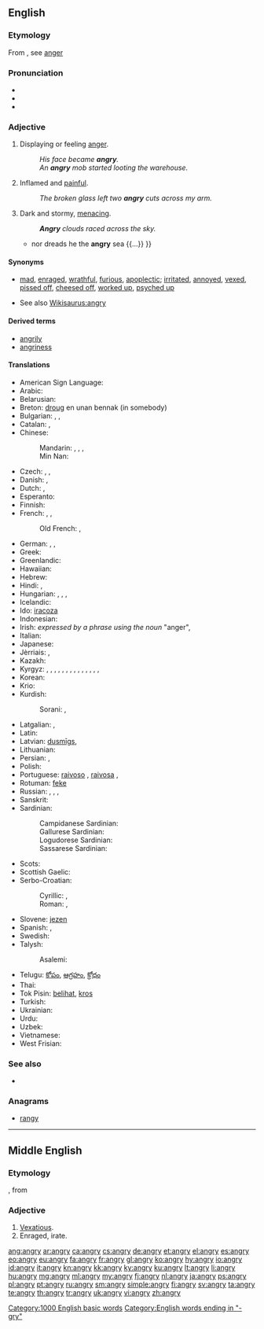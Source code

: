 ==English==

===Etymology===
From {{etyl|enm|en}}, see [[anger]]

===Pronunciation===
* {{IPA|/ˈæŋ.ɡri/}}
* {{audio|en-us-angry.ogg|Audio (US)}}
* {{rhymes|æŋɡri}}

===Adjective===
{{en-adj|angr|ier}}

# Displaying or feeling [[anger]].
#: ''His face became '''angry'''.''
#: ''An '''angry''' mob started looting the warehouse.''
# {{context|said about a wound or a rash}} Inflamed and [[painful]].
#: ''The broken glass left two '''angry''' cuts across my arm.''
# {{figuratively|said about the sky or the sea}} Dark and stormy, [[menacing]].
#: '''''Angry''' clouds raced across the sky.''
#* {{quote-book|1756|[[w:Christopher Smart|Christopher Smart]]|3=[http://books.google.com/books?id=fnpYmCFiZlcC The Book of the Epodes]|chapter=Ode II|by=[[w:Horace|Horace]]
|passage={{...}} nor dreads he the '''angry''' sea {{...}} }}

====Synonyms====
* {{sense|displaying anger}} [[mad]], [[enraged]], [[wrathful]], [[furious]], [[apoplectic]]; [[irritated]], [[annoyed]], [[vexed]], [[pissed off]], [[cheesed off]], [[worked up]], [[psyched up]]
* See also [[Wikisaurus:angry]]

====Derived terms====
* [[angrily]]
* [[angriness]]

====Translations====
{{trans-top|displaying anger}}
* American Sign Language: {{tø|ase|Claw5@NearNose-PalmBack}}
* Arabic: {{t-|ar|غاضب|tr=ghāDib}}
* Belarusian: {{t-|be|сярдзіты|tr=sjardzíty|sc=Cyrl}}
* Breton: [[droug]] en unan bennak (in somebody)
* Bulgarian: {{t+|bg|ядосан|m|tr=jadosan}},  {{t+|bg|разгневен|tr=razgnéven}},  {{t+|bg|сърдит|tr=sǎrdít}}
* Catalan: {{t+|ca|enfadat}}, {{t-|ca|enutjat}}
* Chinese:
*: Mandarin: {{t-|cmn|恼怒|tr=nǎonù|sc=Hani}},  {{t-|cmn|忿怒|tr=fènnù|sc=Hani}},  {{t-|cmn|生氣|sc=Hani}},  {{t-|cmn|生气|tr=shēngqì|sc=Hani}}
*: Min Nan: {{t+|nan|受氣|tr=siū-khì|sc=Hans}}
* Czech: {{t-|cs|rozhněvaný}}, {{t+|cs|rozzlobený}}, {{t-|cs|zlostný}}
* Danish: {{t-|da|vred}}, {{t+|da|sur}}
* Dutch: {{t+|nl|kwaad}}, {{t+|nl|boos}}
* Esperanto: {{t-|eo|kolera}}
* Finnish: {{t+|fi|vihainen}}
* French: {{t+|fr|fâché|m}}, {{t+|fr|fâchée|f}}, {{t+|fr|en colère}}
*: Old French: {{tø|fro|irié}}, {{tø|fro|irous}}
* German: {{t+|de|böse}}, {{t+|de|verärgert}},  {{t+|de|zornig}}
* Greek: {{t+|el|θυμωμένος|m|tr=thimoménos}}
* Greenlandic: {{t-|kl|ninngappoq}}
* Hawaiian: {{tø|haw|huhū}}
* Hebrew: {{t-|he|סר|tr=sar}}
* Hindi: {{t-|hi|रूठा|tr=rūțhā}}, {{t-|hi|क्रोधित|tr=krodhit}}
* Hungarian: {{t+|hu|haragos}}, {{t+|hu|dühös}}, {{t+|hu|mérges}},  {{t-|hu|bősz}}
* Icelandic: {{t+|is|reiður}}
* Ido: [[iracoza]]
* Indonesian: {{t+|id|marah}}
* Irish: ''expressed by a phrase using the noun'' {{t-|ga|fearg|f}} "anger", {{t-|ga|cochallach}}
* Italian: {{t+|it|arrabbiato}}
* Japanese: {{t+|ja|怒る|tr=おこった, okotta|alt=怒った|sc=Jpan}}
* Jèrriais: {{tø|roa-jer|dguffi}}, {{tø|roa-jer|mârri}}
* Kazakh: {{t|kk|ашулы|tr=aşulı|sc=Cyrl}}
* Kyrgyz: {{t+|ky|ачуулуу}}, {{t+|ky|каардуу}}, {{t+|ky|каарданган}}, {{t+|ky|ачуу}}, {{t+|ky|катуу}}, {{t+|ky|нааразы}}, {{t+|ky|ыраазы эмес}}, {{t+|ky|кыжырланган}}, {{t+|ky|кыжырлуу}}, {{t+|ky|жини келген}}, {{t+|ky|жинденген}}, {{t+|ky|жини келген}}, {{t+|ky|туталанган}}, {{t+|ky|ырайымсыз}},{{t+|ky|штормдуу (аба ырайы}}
* Korean: {{t+|ko|화내다|tr=hwanan|alt=화난|sc=Kore}}
* Krio: {{tø|kri|vex}}
* Kurdish:
*: Sorani: {{t|ku|توڕه‌|tr=ture|sc=ku-Arab}}, {{t|ku|زیز|tr=ziz|sc=ku-Arab}}
{{trans-mid}}
* Latgalian: {{tø|ltg|sirdeigs}}, {{tø|ltg|špetnys}}
* Latin: {{t-|la|iratus}}
* Latvian: [[dusmīgs]], {{t+|lv|pikts}}
* Lithuanian: {{t+|lt|piktas}}
* Persian: {{t+|fa|خشمگین|tr=xašmgin|sc=fa-Arab}}, {{t+|fa|عصبانی|tr=asabâni|sc=fa-Arab}}
* Polish: {{t+|pl|zły}}
* Portuguese: [[raivoso]] {{m}}, [[raivosa]] {{f}}, {{t+|pt|bravo}}
* Rotuman: [[feke]]
* Russian: {{t+|ru|сердитый|tr=serdítyj}}, {{t+|ru|злой|tr=zloj}}, {{t+|ru|разгневанный|tr=razgnévannyj}}, {{qualifier|e.g. tone}} {{t+|ru|гневный|tr=gnévnyj|sc=Cyrl}}
* Sanskrit: {{t-|sa|कुपित|tr=kupita|sc=Deva}}
* Sardinian:
*: Campidanese Sardinian: {{tø|sro|arrenegadu}}
*: Gallurese Sardinian: {{tø|sdn|airatu}}
*: Logudorese Sardinian: {{tø|src|aghedadu}}
*: Sassarese Sardinian: {{tø|sdc|affuttàdu}}
* Scots: {{tø|sco|fasht}}
* Scottish Gaelic: {{t-|gd|fiadhaich}}
* Serbo-Croatian:
*: Cyrillic: {{t-|sh|гневан}}, {{t-|sh|гњеван}}
*: Roman: {{t-|sh|gnevan}}, {{t-|sh|gnjevan}}
* Slovene: [[jezen]]
* Spanish: {{t+|es|enojado}}, {{t-|es|enfadado}}
* Swedish: {{t+|sv|arg}}
* Talysh:
*: Asalemi: {{tø|tly|عصبانی|tr=asebâni|sc=fa-Arab}}
* Telugu: [[కోపం]], [[ఆగ్రహం]], [[క్రోధం]]
* Thai: {{t+|th|โกรธ|tr=gròht}}
* Tok Pisin: [[belihat]], [[kros]]
* Turkish: {{t+|tr|kızgın}}
* Ukrainian: {{t-|uk|сердитий|tr=serdýtyj|sc=Cyrl}}
* Urdu:{{t-|ur|روٹھا|tr=rūțhā|sc=ur-Arab}}
* Uzbek: {{t-|uz|jahldor}}
* Vietnamese: {{t+|vi|tức giận}}
* West Frisian: {{t-|fy|lilk}}
{{trans-bottom}}

===See also===
* {{pedialite|Anger}}

===Anagrams===
* [[rangy#English|rangy]]

[[Category:1000 English basic words]]
[[Category:English words ending in "-gry"]]

----

==Middle English==

===Etymology===
{{suffix|anger|y|lang=enm}}, from {{etyl|non|enm}} {{term|angr||affliction, sorrow|lang=non}}

===Adjective===
{{head|enm|adjective}}

# [[vexatious|Vexatious]].
# Enraged, irate.

[[ang:angry]]
[[ar:angry]]
[[ca:angry]]
[[cs:angry]]
[[de:angry]]
[[et:angry]]
[[el:angry]]
[[es:angry]]
[[eo:angry]]
[[eu:angry]]
[[fa:angry]]
[[fr:angry]]
[[gl:angry]]
[[ko:angry]]
[[hy:angry]]
[[io:angry]]
[[id:angry]]
[[it:angry]]
[[kn:angry]]
[[kk:angry]]
[[ky:angry]]
[[ku:angry]]
[[lt:angry]]
[[li:angry]]
[[hu:angry]]
[[mg:angry]]
[[ml:angry]]
[[my:angry]]
[[fj:angry]]
[[nl:angry]]
[[ja:angry]]
[[ps:angry]]
[[pl:angry]]
[[pt:angry]]
[[ru:angry]]
[[sm:angry]]
[[simple:angry]]
[[fi:angry]]
[[sv:angry]]
[[ta:angry]]
[[te:angry]]
[[th:angry]]
[[tr:angry]]
[[uk:angry]]
[[vi:angry]]
[[zh:angry]]